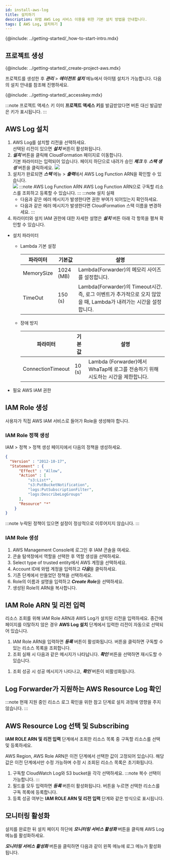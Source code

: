 ```yaml
---
id: install-aws-log
title: 설치하기
description: 와탭 AWS Log 서비스 이용을 위한 기본 설치 방법을 안내합니다.
tags: [ AWS Log, 설치하기 ]
---
```

<!-- 
***관리*** > ***인티레이션 아이템*** 메뉴
프로젝트 생성 시 AWS Log 아이템을 설치하고 ***인티그레이션 아이템*** 메뉴에 진입하면 설치 화면이 나타납니다. 
-->
<!--
:::note 프로젝트 액세스 키
프로젝트 액세스 키가 없으면 설치 페이지로 이동할 수 없습니다. [프로젝트 액세스 키 확인](../aws-log/install-aws-log#check-accesskey) 단계로 돌아가 **프로젝트 액세스 키**를 발급받으세요.
:::
-->

{@include: ../getting-started/_how-to-start-intro.mdx}

## 프로젝트 생성

{@include: ../getting-started/_create-project-aws.mdx} 

프로젝트를 생성한 후 ***관리*** > ***에이전트 설치*** 메뉴에서 아이템 설치가 가능합니다. 다음의 설치 안내를 참조해 진행하세요.

{@include: ../getting-started/_accesskey.mdx}

:::note 프로젝트 액세스 키
이미 **프로젝트 액세스 키**를 발급받았다면 버튼 대신 발급받은 키가 표시됩니다.
:::

<!-- 해당 설치 페이지 안내 이미지 삽입 예정 -->

## AWS Log 설치

<!-- 1. 설치 섹션에서 ***AWS Log 설치*** 탭을 선택하세요. -->

1. AWS Log를 설치할 리전을 선택하세요. <br/>선택된 리전이 있으면 ***설치*** 버튼이 활성화됩니다.
1. ***설치*** 버튼을 클릭해 CloudFormation 페이지로 이동합니다. <br/>기본 파라미터는 입력되어 있습니다. 페이지 하단으로 내려가 승인 ***체크*** 후 ***스택 생성*** 버튼을 클릭하세요.
![](/img/aws-log-cloudformation.png)
1. 설치가 완료되면 ***스택*** 메뉴 > ***출력***에서 AWS Log Function ARN을 확인할 수 있습니다.<br/>
  ![](/img/aws-log-install-success.png)
  :::note AWS Log Function ARN
  AWS Log Function ARN으로 구독할 리소스를 조회하고 등록할 수 있습니다.
  :::
  :::note 설치 실패
    * 다음과 같은 에러 메시지가 발생한다면 권한 부여가 되어있는지 확인하세요.
    * 다음과 같은 에러 메시지가 발생한다면 CloudFormation 스택 이름을 변경하세요.
  :::    
1. 파라미터와 설치 IAM 권한에 대한 자세한 설명은 ***설치*** 버튼 아래 각 항목을 펼쳐 확인할 수 있습니다.
* 설치 파라미터 
  * Lambda 기본 설정

    |파라미터|기본값|설명|
    |---|---|---|
    |MemorySize|1024 (MB)|Lambda(Forwarder)의 메모리 사이즈를 설정합니다.|
    |TimeOut|150 (s)|Lambda(Forwarder)의 Timeout시간. 즉, 로그 이벤트가 추가적으로 오지 않았을 때, Lambda가 내려가는 시간을 설정합니다.|
  * 장애 방지  

    |파라미터|기본값|설명|
    |---|---|---|
    |ConnectionTimeout|10 (s)|Lambda (Forwarder)에서 WhaTap에 로그를 전송하기 위해 시도하는 시간을 제한합니다.|
* 필요 AWS IAM 권한

## IAM Role 생성

사용자가 직접 AWS IAM 서비스로 들어가 Role을 생성해야 합니다.

### IAM Role 정책 생성

IAM > 정책 > 정책 생성 페이지에서 다음의 정책을 생성하세요.
<!-- 임의로 dev guide 확인 후 삽입 ... 검토/수정 필요 -->

```json
{
  "Version" : "2012-10-17",
  "Statement" : {
      "Effect" : "Allow",
      "Action" : [
          "s3:List*",
          "s3:PutBucketNotification",
          "logs:PutSubscriptionFilter",
          "logs:DescribeLogGroups"
      ],
      "Resource" "*"
    }
}
```
  
:::note
누락된 정책이 있으면 설정이 정상적으로 이루어지지 않습니다.
:::

### IAM Role 생성

1. AWS Management Console에 로그인 후 IAM 콘솔을 여세요.
1. 콘솔 탐색창에서 역할을 선택한 후 역할 생성을 선택하세요.
1. Select type of trusted entity에서 AWS 계정을 선택하세요.
1. Account ID에 와탭 계정을 입력하고 ***다음***을 클릭하세요.
1. 기존 단계에서 만들었던 정책을 선택하세요.
1. Role의 이름과 설명을 입력하고 ***Create Role***을 선택하세요.
1. 생성된 Role의 ARN을 복사합니다.

## IAM Role ARN 및 리전 입력

리소스 조회를 위해 IAM Role ARN과 AWS Log가 설치된 리전을 입력하세요. 중간에 페이지를 이탈하지 않은 경우 **AWS Log 설치** 단계에서 입력한 리전이 자동으로 선택되어 있습니다.

1. IAM Role ARN을 입력하면 ***등록*** 버튼이 활성화됩니다. 버튼을 클릭하면 구독할 수 있는 리소스 목록을 조회합니다.
1. 조회 실패 시 다음과 같은 메시지가 나타납니다. ***확인*** 버튼을 선택하면 재시도할 수 있습니다.
<!--등록 실패 메시지-->
1. 조회 성공 시 성공 메시지가 나타나고, ***확인*** 버튼이 비활성화됩니다.
<!--등록 성공 메시지-->
<!-- ***등록*** 버튼을 다시 누르거나 이후 리소스 구독 단계에서 조회 목록 ***새로 고침***을 통해 재조회가 가능합니다. -->

## Log Forwarder가 지원하는 AWS Resource Log 확인

:::note
현재 지원 중인 리소스 로그 확인을 위한 참고 단계로 설치 과정에 영향을 주지 않습니다.
:::

## AWS Resource Log 선택 및 Subscribing

**IAM ROLE ARN 및 리전 입력** 단계에서 조회한 리소스 목록 중 구독할 리소스를 선택 및 등록하세요.

AWS Region, AWS Role ARN은 이전 단계에서 선택한 값이 고정되어 있습니다. 해당 값은 이전 단계에서만 수정 가능하며 수정 시 조회된 리소스 목록은 초기화됩니다.


1. 구독할 CloudWatch Log와 S3 bucket을 각각 선택하세요. 
:::note
복수 선택이 가능합니다.
:::
1. 필드를 모두 입력하면 ***등록*** 버튼이 활성화됩니다. 버튼을 누르면 선택한 리소스를 구독 목록에 등록합니다. 
1. 등록 성공 여부는 **IAM ROLE ARN 및 리전 입력** 단계와 같은 방식으로 표시됩니다.
<!-- 등록 성공-등록 실패 이미지 -->

<!--
1. 리소스를 선택한 후 순서대로 IAM Role ARN과 AWS Log ARN을 입력하세요. 페이지를 이탈하지 않은 경우 이전 단계에서 입력한 IAM Role ARN이 자동으로 입력되어 있습니다.
1. 두 ARN을 모두 입력하면 ***등록*** 버튼이 활성화 됩니다. 버튼을 누르면 선택한 리소스를 구독 목록에 등록합니다. 등록 성공 여부는 다음 이미지와 같이 메세지로 표시됩니다.
-->

## 모니터링 활성화

설치를 완료한 뒤 설치 페이지 하단에 ***모니터링 서비스 활성화*** 버튼을 클릭해 AWS Log 메뉴를 활성화하세요.

***모니터링 서비스 활성화*** 버튼을 클릭하면 다음과 같이 왼쪽 메뉴에 로그 메뉴가 활성화됩니다.